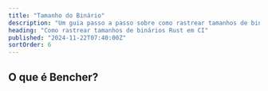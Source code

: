 ```yaml
---
title: "Tamanho do Binário"
description: "Um guia passo a passo sobre como rastrear tamanhos de binários Rust em CI"
heading: "Como rastrear tamanhos de binários Rust em CI"
published: "2024-11-22T07:40:00Z"
sortOrder: 6
---
```



<Intro
  lang="Rust"
/>

## O que é Bencher?

<BencherIntro />

<Steps
  lang="Rust"
  optionUrl="/pt/docs/explanation/adapters/#%EF%B8%8F-file-size"
  adapterUrl="/pt/docs/explanation/adapters/#-json"
/>

<FileSizeInner>
  <CargoBuild />
</FileSizeInner>

<br />

<CallToAction lang={Language.pt} />
